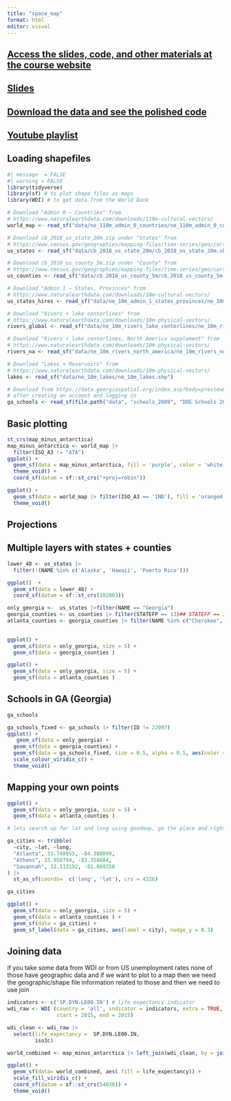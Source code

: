 ```yaml
---
title: "space_map"
format: html
editor: visual
---
```


## [Access the slides, code, and other materials at the course website](https://datavizm20.classes.andrewheiss.com/content/12-content/)

## [Slides](https://datavizm20.classes.andrewheiss.com/content/12-content/#slides)

## [Download the data and see the polished code](https://datavizm20.classes.andrewheiss.com/example/12-example/) 

## [Youtube playlist](https://www.youtube.com/watch?v=fOpsbd6-PzU&list=PLS6tnpTr39sGd_PCE07nym2Df9120FW1U)

## Loading shapefiles

```r

#| message  = FALSE
#| warning = FALSE
library(tidyverse)
library(sf) # to plot shape files as maps
library(WDI) # to get data from the World Bank
```

```r
# Download "Admin 0 – Countries" from
# https://www.naturalearthdata.com/downloads/110m-cultural-vectors/
world_map <- read_sf("data/ne_110m_admin_0_countries/ne_110m_admin_0_countries.shp")

# Download cb_2018_us_state_20m.zip under "States" from
# https://www.census.gov/geographies/mapping-files/time-series/geo/carto-boundary-file.html
us_states <- read_sf("data/cb_2018_us_state_20m/cb_2018_us_state_20m.shp")

# Download cb_2018_us_county_5m.zip under "County" from
# https://www.census.gov/geographies/mapping-files/time-series/geo/carto-boundary-file.html
us_counties <- read_sf("data/cb_2018_us_county_5m/cb_2018_us_county_5m.shp")

# Download "Admin 1 – States, Provinces" from
# https://www.naturalearthdata.com/downloads/10m-cultural-vectors/
us_states_hires <- read_sf("data/ne_10m_admin_1_states_provinces/ne_10m_admin_1_states_provinces.shp")

# Download "Rivers + lake centerlines" from
# https://www.naturalearthdata.com/downloads/10m-physical-vectors/
rivers_global <- read_sf("data/ne_10m_rivers_lake_centerlines/ne_10m_rivers_lake_centerlines.shp")

# Download "Rivers + lake centerlines, North America supplement" from
# https://www.naturalearthdata.com/downloads/10m-physical-vectors/
rivers_na <- read_sf("data/ne_10m_rivers_north_america/ne_10m_rivers_north_america.shp")

# Download "Lakes + Reservoirs" from
# https://www.naturalearthdata.com/downloads/10m-physical-vectors/
lakes <- read_sf("data/ne_10m_lakes/ne_10m_lakes.shp")

# Download from https://data.georgiaspatial.org/index.asp?body=preview&dataId=41516
# after creating an account and logging in
ga_schools <- read_sf(file.path("data", "schools_2009", "DOE Schools 2009.shp"))
```

## Basic plotting

```r

st_crs(map_minus_antarctica)
map_minus_antarctica <- world_map |> 
  filter(ISO_A3 != "ATA")
ggplot() + 
  geom_sf(data = map_minus_antarctica, fill = 'purple', color = 'white', size = 0.25) +
  theme_void() +
  coord_sf(datum = sf::st_crs("+proj=robin"))
```

```r
ggplot() + 
  geom_sf(data = world_map |> filter(ISO_A3 == 'IND'), fill = 'orange4', color = 'white', size = 0.25) +
  theme_void()
```

## Projections

## Multiple layers with states + counties

```r

lower_48 <- us_states |> 
  filter(!(NAME %in% c('Alaska', 'Hawaii', 'Puerto Rico')))

ggplot()  +
  geom_sf(data = lower_48) +
  coord_sf(datum = sf::st_crs(102003))
```

```r
only_georgia <-  us_states |>filter(NAME == "Georgia") 
georgia_counties <- us_counties |> filter(STATEFP == 13)## STATEFP == 13 is related to Georgia. 
atlanta_counties <- georgia_counties |> filter(NAME %in% c("Cherokee", "Clayton", "Cobb", "DeKalb", "Douglas", "Fayette", "Fulton", "Gwinnett", "Henry", "Rockdale"))
    

ggplot() + 
  geom_sf(data = only_georgia, size = 5) +
  geom_sf(data = georgia_counties ) 
```

```r
ggplot() + 
  geom_sf(data = only_georgia, size = 5) +
  geom_sf(data = atlanta_counties ) 
```

## Schools in GA (Georgia)

```r
ga_schools
```

```r
ga_schools_fixed <- ga_schools |> filter(ID != 22097)
ggplot() + 
   geom_sf(data = only_georgia) +
  geom_sf(data = georgia_counties) + 
  geom_sf(data = ga_schools_fixed, size = 0.5, alpha = 0.5, aes(color = TOTAL)) +
  scale_colour_viridis_c() +
  theme_void()
```

## Mapping your own points

```r
ggplot() + 
  geom_sf(data = only_georgia, size = 5) +
  geom_sf(data = atlanta_counties ) 

# lets search up for lat and long using goodmap, go the place and right click and see whats here which includes latitute and longitude informaiton 

ga_cities <- tribble(
  ~city, ~lat, ~long,
  "Atlanta", 33.748955, -84.388099,
  "Athens", 33.950794, -83.358884,
  "Savannah", 32.113192, -81.089350
) |> 
  st_as_sf(coords=  c('long', 'lat'), crs = 4326)

ga_cities
```

```r
ggplot() + 
  geom_sf(data = only_georgia, size = 5) +
  geom_sf(data = atlanta_counties ) + 
  geom_sf(data = ga_cities) + 
  geom_sf_label(data = ga_cities, aes(label = city), nudge_y = 0.3)
```

## Joining data

if you take some data from WDI or from US unemployment rates none of those have geographic data and if we want to plot to a map then we need the geographic/shape file information related to those and then we need to use join

```r
indicators <- c('SP.DYN.LE00.IN') # life expectancy indicator
wdi_raw <- WDI (country = 'all', indicator = indicators, extra = TRUE, 
                start = 2015, end = 2015)
```

```r
wdi_clean <- wdi_raw |> 
  select(life_expectancy =  SP.DYN.LE00.IN, 
         iso3c)

world_combined <- map_minus_antarctica |> left_join(wdi_clean, by = join_by(ISO_A3 == iso3c))
```

```r
ggplot() + 
  geom_sf(data= world_combined, aes( fill = life_expectancy)) + 
  scale_fill_viridis_c() + 
  coord_sf(datum = sf::st_crs(54030)) + 
  theme_void()
```
